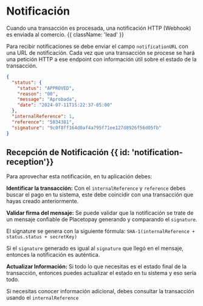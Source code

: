 # Notificación

Cuando una transacción es procesada, una notificación HTTP (Webhook) es enviada al comercio. {{ className: 'lead' }}

Para recibir notificaciones se debe enviar el campo `notificationURL` con una URL de notificación. Cada vez que una transacción se procese se hará una petición HTTP a ese endpoint con información útil sobre el estado de la transacción.

```json {{ 'title': 'Notification' }}
{
  "status": {
    "status": "APPROVED",
    "reason": "00",
    "message": "Aprobada",
    "date": "2024-07-11T15:22:37-05:00"
  },
  "internalReference": 1,
  "reference": "5834381",
  "signature": "9c0f8ff164d0af4a795f71ee127d8926f56d05fb"
}
```

## Recepción de Notificación {{ id: 'notification-reception'}}

Para aprovechar esta notificación, en tu aplicación debes:

**Identificar la transacción:** Con el `internalReference` y `reference` debes buscar el pago en tu sistema, este debe coincidir con una transacción que hayas creado anteriormente.

**Validar firma del mensaje:** Se puede validar que la notificación se trate de un mensaje confiable de Placetopay generando y comparando el `signature`.

El signature se genera con la siguiente fórmula: `SHA-1(internalReference + status.status + secretKey)`

Si el `signature` generado es igual al `signature` que llegó en el mensaje, entonces la notificación es auténtica.

**Actualizar Información:** Si todo lo que necesitas es el estado final de la transacción, entonces puedes actualizar el estado en tu sistema y eso sería todo.

Si necesitas conocer información adicional, debes consultar la transacción usando el `internalReference`
